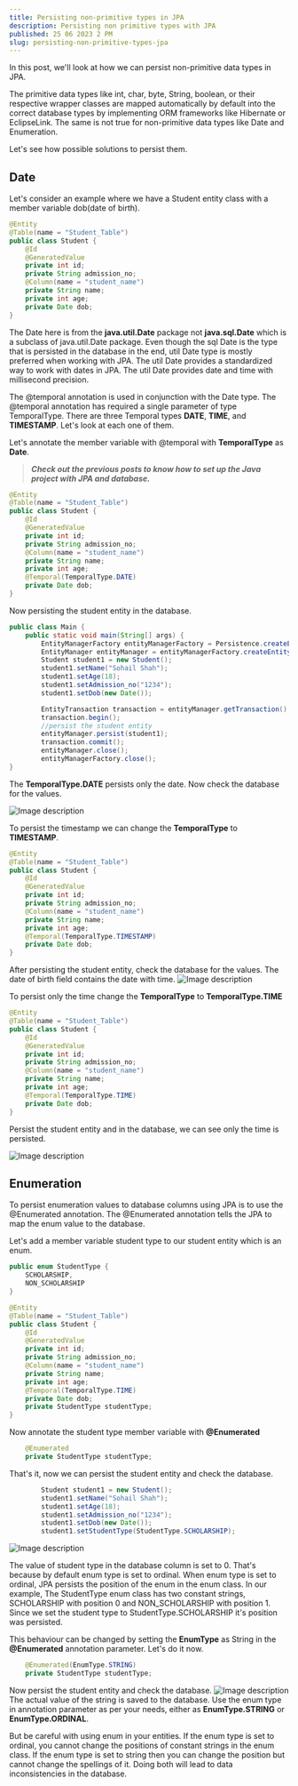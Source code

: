 ```yaml
---
title: Persisting non-primitive types in JPA
description: Persisting non primitive types with JPA
published: 25 06 2023 2 PM
slug: persisting-non-primitive-types-jpa
---
```


In this post, we'll look at how we can persist non-primitive data types in JPA.

The primitive data types like int, char, byte, String, boolean, or their respective wrapper classes are mapped automatically by default into the correct database types by implementing ORM frameworks like Hibernate or EclipseLink.
The same is not true for non-primitive data types like Date and Enumeration.

Let's see how possible solutions to persist them.

## **Date**
Let's consider an example where we have a Student entity class with a member variable dob(date of birth).

``` Java
@Entity
@Table(name = "Student_Table")
public class Student {
    @Id
    @GeneratedValue
    private int id;
    private String admission_no;
    @Column(name = "student_name")
    private String name;
    private int age;
    private Date dob;
}
```
The Date here is from the **java.util.Date** package not **java.sql.Date** which is a subclass of java.util.Date package. Even though the sql Date is the type that is persisted in the database in the end, util Date type is mostly preferred when working with JPA. The util Date provides a standardized way to work with dates in JPA. The util Date provides date and time with millisecond precision.

The @temporal annotation is used in conjunction with the Date type. The @temporal annotation has required a single parameter of type TemporalType. There are three Temporal types **DATE**, **TIME**, and **TIMESTAMP**. Let's look at each one of them.

Let's annotate the member variable with @temporal with **TemporalType** as **Date**.

> **_Check out the previous posts to know how to set up the Java project with JPA and database._**

``` Java
@Entity
@Table(name = "Student_Table")
public class Student {
    @Id
    @GeneratedValue
    private int id;
    private String admission_no;
    @Column(name = "student_name")
    private String name;
    private int age;
    @Temporal(TemporalType.DATE)
    private Date dob;
}
```
Now persisting the student entity in the database.

``` Java
public class Main {
    public static void main(String[] args) {
        EntityManagerFactory entityManagerFactory = Persistence.createEntityManagerFactory("myPersistenceUnit");
        EntityManager entityManager = entityManagerFactory.createEntityManager();
        Student student1 = new Student();
        student1.setName("Sohail Shah");
        student1.setAge(18);
        student1.setAdmission_no("1234");
        student1.setDob(new Date());

        EntityTransaction transaction = entityManager.getTransaction();
        transaction.begin();
        //persist the student entity
        entityManager.persist(student1);
        transaction.commit();
        entityManager.close();
        entityManagerFactory.close();
}
```
The **TemporalType.DATE** persists only the date. Now check the database for the values.

![Image description](https://dev-to-uploads.s3.amazonaws.com/uploads/articles/xavcn6jtcw3c48rt8pab.png)

To persist the timestamp we can change the **TemporalType** to **TIMESTAMP**. 
``` Java
@Entity
@Table(name = "Student_Table")
public class Student {
    @Id
    @GeneratedValue
    private int id;
    private String admission_no;
    @Column(name = "student_name")
    private String name;
    private int age;
    @Temporal(TemporalType.TIMESTAMP)
    private Date dob;
}
```
After persisting the student entity, check the database for the values. The date of birth field contains the date with time.
![Image description](https://dev-to-uploads.s3.amazonaws.com/uploads/articles/88v8ssrn0eidpxgy3d66.png)

To persist only the time change the **TemporalType** to **TemporalType.TIME**
``` Java
@Entity
@Table(name = "Student_Table")
public class Student {
    @Id
    @GeneratedValue
    private int id;
    private String admission_no;
    @Column(name = "student_name")
    private String name;
    private int age;
    @Temporal(TemporalType.TIME)
    private Date dob;
}
```
Persist the student entity and in the database, we can see only the time is persisted.

![Image description](https://dev-to-uploads.s3.amazonaws.com/uploads/articles/jfi4v8qlenby7k0hm0vb.png)

## **Enumeration**
To persist enumeration values to database columns using JPA is to use the @Enumerated annotation. The @Enumerated annotation tells the JPA to map the enum value to the database.

Let's add a member variable student type to our student entity which is an enum.

``` Java
public enum StudentType {
    SCHOLARSHIP,
    NON_SCHOLARSHIP
}

``` 
``` Java
@Entity
@Table(name = "Student_Table")
public class Student {
    @Id
    @GeneratedValue
    private int id;
    private String admission_no;
    @Column(name = "student_name")
    private String name;
    private int age;
    @Temporal(TemporalType.TIME)
    private Date dob;
    private StudentType studentType;
}
```
Now annotate the student type member variable with **@Enumerated**

``` Java
    @Enumerated
    private StudentType studentType;
```
That's it, now we can persist the student entity and check the database.

``` Java
        Student student1 = new Student();
        student1.setName("Sohail Shah");
        student1.setAge(18);
        student1.setAdmission_no("1234");
        student1.setDob(new Date());
        student1.setStudentType(StudentType.SCHOLARSHIP);
```


![Image description](https://dev-to-uploads.s3.amazonaws.com/uploads/articles/02p83i054h31j7y286fo.png)

The value of student type in the database column is set to 0. That's because by default enum type is set to ordinal. When enum type is set to ordinal, JPA persists the position of the enum in the enum class. In our example, The StudentType enum class has two constant strings, SCHOLARSHIP with position 0 and NON_SCHOLARSHIP with position 1. Since we set the student type to StudentType.SCHOLARSHIP it's position was persisted.

This behaviour can be changed by setting the **EnumType** as String in the **@Enumerated** annotation parameter. Let's do it now.
``` Java
    @Enumerated(EnumType.STRING)
    private StudentType studentType;
```
Now persist the student entity and check the database.
![Image description](https://dev-to-uploads.s3.amazonaws.com/uploads/articles/z12w3pzeg7eifcxuhp3v.png)
The actual value of the string is saved to the database.
Use the enum type in annotation parameter as per your needs, either as **EnumType.STRING** or **EnumType.ORDINAL**.

But be careful with using enum in your entities. If the enum type is set to ordinal, you cannot change the positions of constant strings in the enum class. If the enum type is set to string then you can change the position but cannot change the spellings of it. Doing both will lead to data inconsistencies in the database.
